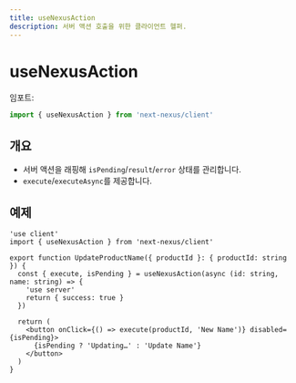 ```yaml
---
title: useNexusAction
description: 서버 액션 호출을 위한 클라이언트 헬퍼.
---
```


# useNexusAction

임포트:
```ts path=null start=null
import { useNexusAction } from 'next-nexus/client'
```

## 개요
- 서버 액션을 래핑해 `isPending`/`result`/`error` 상태를 관리합니다.
- `execute`/`executeAsync`를 제공합니다.

## 예제
```tsx path=null start=null
'use client'
import { useNexusAction } from 'next-nexus/client'

export function UpdateProductName({ productId }: { productId: string }) {
  const { execute, isPending } = useNexusAction(async (id: string, name: string) => {
    'use server'
    return { success: true }
  })

  return (
    <button onClick={() => execute(productId, 'New Name')} disabled={isPending}>
      {isPending ? 'Updating…' : 'Update Name'}
    </button>
  )
}
```
